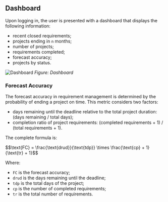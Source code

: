 ## Dashboard

Upon logging in, the user is presented with a dashboard that displays the following information:

- recent closed requirements;
- projects ending in `n` months;
- number of projects;
- requirements completed;
- forecast accuracy;
- projects by status.

![Dashboard](/dashboard.png)
_Figure: Dashboard_

### Forecast Accuracy

The forecast accuracy in requirement management is determined by the probability of ending a project on time. This metric considers two factors:

- days remaining until the deadline relative to the total project duration: (days remaining / total days);
- completion ratio of project requirements: (completed requirements + 1) / (total requirements + 1).

The complete formula is:

<div className="mt-6 rounded border border-gray-200 p-4 dark:border-gray-900 text-center text-lg">
$$\text{FC} = \frac{\text{drud}}{\text{tdp}} \times \frac{\text{cp} + 1}{\text{tr} + 1}$$
</div>

Where:

- `FC` is the forecast accuracy;
- `drud` is the days remaining until the deadline;
- `tdp` is the total days of the project;
- `cp` is the number of completed requirements;
- `tr` is the total number of requirements.
